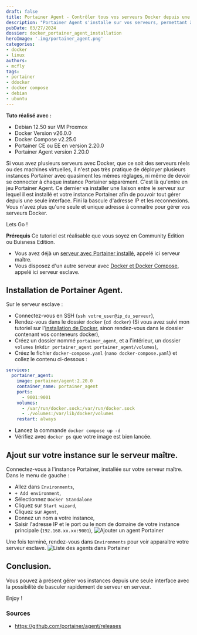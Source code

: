 ```yaml
---
draft: false
title: Portainer Agent - Contrôler tous vos serveurs Docker depuis une seule instance Portainer
description: "Portainer Agent s'installe sur vos serveurs, permettant à ces derniers, une liaison avec votre instance Portainer afin de tout contrôler depuis une seule instance."
pubDate: 03/27/2024
dossier: docker_portainer_agent_installation
heroImage: '.img/portainer_agent.png'
categories: 
- docker
- linux
authors: 
- mcfly
tags:
- portainer
- ddocker
- docker compose
- debian
- ubuntu
---
```



**Tuto réalisé avec :**
* Debian 12.50 sur VM Proxmox
* Docker Version v26.0.0
* Docker Compose v2.25.0
* Portainer CE ou EE en version 2.20.0
* Portainer Agent version 2.20.0

Si vous avez plusieurs serveurs avec Docker, que ce soit des serveurs réels ou des machines virtuelles, il n'est pas très pratique de déployer plusieurs instances Portainer avec quasiment les mêmes réglages, ni même de devoir se connecter à chaque instance Portainer séparément. C'est là qu'entre en jeu Portainer Agent.
Ce dernier va installer une liaison entre le serveur sur lequel il est installé et votre instance Portainer  afin de pouvoir tout gérer depuis une seule interface. Fini la bascule d'adresse IP et les reconnexions.
Vous n'avez plus qu'une seule et unique adresse à connaitre pour gérer vos serveurs Docker.

Lets Go !

**Prérequis**
Ce tutoriel est réalisable que vous soyez en Community Edition ou Buisness Edition.

* Vous avez déjà un [serveur avec Portainer installé](/blog/docker_portainer_installation/), appelé ici serveur maître.
* Vous disposez d'un autre serveur avec [Docker et Docker Compose](/blog/linux_debian_docker_installation/), appelé ici serveur esclave.


## Installation de Portainer Agent.
Sur le serveur esclave :
* Connectez-vous en SSH (`ssh votre_user@ip_du_serveur`),
* Rendez-vous dans le dossier `docker` (`cd docker`) (Si vous avez suivi mon tutoriel sur l'[installation de Docker](/blog/linux_debian_docker_installation), sinon rendez-vous dans le dossier contenant vos conteneurs docker),
* Créez un dossier nommé `portainer_agent`, et a l'intérieur, un dossier `volumes` (`mkdir portainer_agent portainer_agent/volumes`),
* Créez le fichier `docker-compose.yaml` (`nano docker-compose.yaml`) et collez le contenu ci-dessous :
```yaml
services:
  portainer_agent:
    image: portainer/agent:2.20.0
    container_name: portainer_agent
    ports:
      - 9001:9001
    volumes:
      - /var/run/docker.sock:/var/run/docker.sock
      - ./volumes:/var/lib/docker/volumes
    restart: always
```
* Lancez la commande `docker compose up -d`
* Vérifiez avec `docker ps` que votre image est bien lancée.

## Ajout sur votre instance sur le serveur maître.
Connectez-vous à l'instance Portainer, installée sur votre serveur maître.
Dans le menu de gauche :
* Allez dans `Environments`,
* `+ Add environment`,
* Sélectionnez `Docker Standalone`
* Cliquez sur `Start wizard`,
* Cliquez sur `Agent`,
* Donnez un nom a votre instance,
* Saisir l'adresse IP et le port ou le nom de domaine de votre instance principale (`192.168.xx.xx:9001`),
![Ajouter un agent Portainer](.img/portainer_ajouter_agent.gif)

Une fois terminé, rendez-vous dans `Environments` pour voir apparaitre votre serveur esclave.
![Liste des agents dans Portainer](.img/portainer_liste_agents.png)

## Conclusion.
Vous pouvez à présent gérer vos instances depuis une seule interface avec la possibilité de basculer rapidement de serveur en serveur.

Enjoy !

### Sources
* https://github.com/portainer/agent/releases